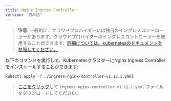 ```yaml
---
title: Nginx Ingress Controller
version: '日本語'
---
```


> **注意**: 一般的に、クラウドプロバイダーには独自のイングレスコントローラーがあります。クラウドプロバイダーのイングレスコントローラーを使用することができます。[詳細については、kubernetesのドキュメントを参照してください。](https://kubernetes.io/docs/concepts/services-networking/ingress-controllers/)

以下のコマンドを実行して、KubernetesクラスターにNginx Ingress Controllerをインストールすることができます:

```bash
kubectl apply -f ./ingress-nginx-controller-v1.12.1.yaml
```

> <a href="https://assets-docs.dify.ai/2024/12/88d4cee27ae27fb0f0e31ad3d5165290.yaml" download="ingress-nginx-controller-v1.12.1.yaml">ここをクリック</a>して `ingress-nginx-controller-v1.12.1.yaml` ファイルをダウンロードしてください。

